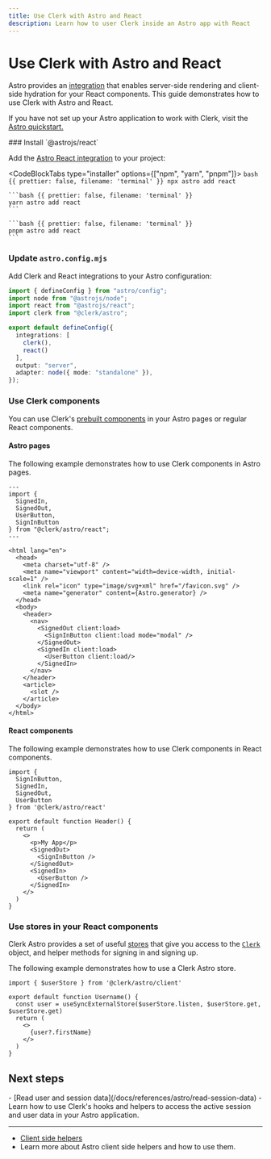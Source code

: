 ```yaml
---
title: Use Clerk with Astro and React
description: Learn how to user Clerk inside an Astro app with React
---
```


# Use Clerk with Astro and React

Astro provides an [integration](https://docs.astro.build/en/guides/integrations-guide/react/) that enables server-side rendering and client-side hydration for your React components. This guide demonstrates how to use Clerk with Astro and React.

If you have not set up your Astro application to work with Clerk, visit the [Astro quickstart.](/docs/quickstarts/astro)

<Steps>
  ### Install `@astrojs/react`

  Add the [Astro React integration](https://docs.astro.build/en/guides/integrations-guide/react/) to your project:

  <CodeBlockTabs type="installer" options={["npm", "yarn", "pnpm"]}>
    ```bash {{ prettier: false, filename: 'terminal' }}
    npx astro add react
    ```

    ```bash {{ prettier: false, filename: 'terminal' }}
    yarn astro add react
    ```

    ```bash {{ prettier: false, filename: 'terminal' }}
    pnpm astro add react
    ```
  </CodeBlockTabs>

  ### Update `astro.config.mjs`

  Add Clerk and React integrations to your Astro configuration:

  ```ts {{ prettier: false, filename: 'astro.config.mjs' }}
  import { defineConfig } from "astro/config";
  import node from "@astrojs/node";
  import react from "@astrojs/react";
  import clerk from "@clerk/astro";

  export default defineConfig({
    integrations: [
      clerk(),
      react()
    ],
    output: "server",
    adapter: node({ mode: "standalone" }),
  });
  ```

  ### Use Clerk components

  You can use Clerk's [prebuilt components](/docs/components/overview) in your Astro pages or regular React components.

  #### Astro pages

  The following example demonstrates how to use Clerk components in Astro pages.

  ```astro {{ prettier: false, filename: 'src/layouts/SiteLayout.astro' }}
  ---
  import {
    SignedIn,
    SignedOut,
    UserButton,
    SignInButton
  } from "@clerk/astro/react";
  ---

  <html lang="en">
    <head>
      <meta charset="utf-8" />
      <meta name="viewport" content="width=device-width, initial-scale=1" />
      <link rel="icon" type="image/svg+xml" href="/favicon.svg" />
      <meta name="generator" content={Astro.generator} />
    </head>
    <body>
      <header>
        <nav>
          <SignedOut client:load>
            <SignInButton client:load mode="modal" />
          </SignedOut>
          <SignedIn client:load>
            <UserButton client:load/>
          </SignedIn>
        </nav>
      </header>
      <article>
        <slot />
      </article>
    </body>
  </html>
  ```

  #### React components

  The following example demonstrates how to use Clerk components in React components.

  ```tsx {{ prettier: false, filename: 'src/components/Header.tsx' }}
  import {
    SignInButton,
    SignedIn,
    SignedOut,
    UserButton
  } from '@clerk/astro/react'

  export default function Header() {
    return (
      <>
        <p>My App</p>
        <SignedOut>
          <SignInButton />
        </SignedOut>
        <SignedIn>
          <UserButton />
        </SignedIn>
      </>
    )
  }
  ```

  ### Use stores in your React components

  Clerk Astro provides a set of useful [stores](/docs/references/astro/overview#client-side-helpers) that give you access to the [`Clerk`](https://clerk.com/docs/references/javascript/clerk/clerk) object, and helper methods for signing in and signing up.

  The following example demonstrates how to use a Clerk Astro store.

  ```tsx {{ prettier: false, filename: 'src/components/Header.tsx' }}
  import { $userStore } from '@clerk/astro/client'

  export default function Username() {
    const user = useSyncExternalStore($userStore.listen, $userStore.get, $userStore.get)
    return (
      <>
        {user?.firstName}
      </>
    )
  }
  ```
</Steps>

## Next steps

<Cards>
  - [Read user and session data](/docs/references/astro/read-session-data)
  - Learn how to use Clerk's hooks and helpers to access the active session and user data in your Astro application.

  ---

  - [Client side helpers](/docs/references/astro/overview#client-side-helpers)
  - Learn more about Astro client side helpers and how to use them.
</Cards>
